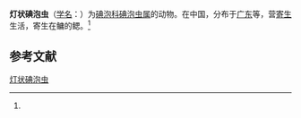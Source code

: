 {{Speciesbox
| name = 灯状碘泡虫
| status = 
| status_system = 
| image = 
| genus = Myxobolus
| species = lampiformis
| authority = (Chen et Ma, 1998)<ref name='id9388'>{{cite web| url =http://www.bioinfo.cn/db05/BjdwSpecies.php?action=view&id=9388| title =灯状碘泡虫| work =《中国动物物种编目数据库》| publisher =中国科学院微生物研究所| author =中国科学院动物研究所| accessdate =2009-04-16| deadurl =yes| archiveurl =https://web.archive.org/web/20160305110313/http://www.bioinfo.cn/db05/BjdwSpecies.php?action=view&id=9388| archivedate =2016-03-05}}</ref>
}}

'''灯状碘泡虫'''（[[学名|学名]]：{{lang|la|''Myxobolus lampiformis''}}）为[[碘泡科|碘泡科]][[碘泡虫属|碘泡虫属]]的动物。在中国，分布于[[广东|广东]]等，营[[寄生|寄生]]生活，寄生在鳙的鳃。<ref name='id9388'/>

== 参考文献 ==
{{reflist}}

{{Wikispecies|Myxobolus lampiformis}}

[[Category:碘泡虫属|灯状碘泡虫]]


{{Cnidarian-stub}}
